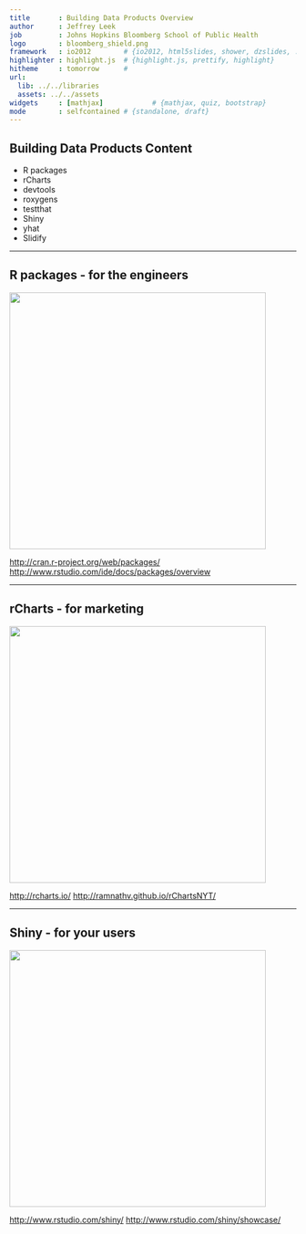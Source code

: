 ```yaml
---
title       : Building Data Products Overview
author      : Jeffrey Leek
job         : Johns Hopkins Bloomberg School of Public Health
logo        : bloomberg_shield.png
framework   : io2012        # {io2012, html5slides, shower, dzslides, ...}
highlighter : highlight.js  # {highlight.js, prettify, highlight}
hitheme     : tomorrow      # 
url:
  lib: ../../libraries
  assets: ../../assets
widgets     : [mathjax]            # {mathjax, quiz, bootstrap}
mode        : selfcontained # {standalone, draft}
---
```


## Building Data Products Content

* R packages
* rCharts
* devtools
* roxygens
* testthat
* Shiny
* yhat
* Slidify

---

## R packages - for the engineers

<img class=center src=../../assets/img/01_DataScientistToolbox/rpackages.png height=450>

[http://cran.r-project.org/web/packages/](http://cran.r-project.org/web/packages/)
[http://www.rstudio.com/ide/docs/packages/overview](http://www.rstudio.com/ide/docs/packages/overview)

---

## rCharts - for marketing

<img class=center src=../../assets/img/01_DataScientistToolbox/rcharts.png height=450>

[http://rcharts.io/](http://rcharts.io/)
[http://ramnathv.github.io/rChartsNYT/](http://ramnathv.github.io/rChartsNYT/)

---

## Shiny - for your users

<img class=center src=../../assets/img/01_DataScientistToolbox/shiny.png height=450>

[http://www.rstudio.com/shiny/](http://www.rstudio.com/shiny/)
[http://www.rstudio.com/shiny/showcase/](http://www.rstudio.com/shiny/showcase/)


